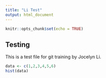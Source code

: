 ```yaml
---
title: "Li Test"
output: html_document
---
```


```r
knitr::opts_chunk$set(echo = TRUE)
```

## Testing

This is a test file for git training by Jocelyn Li.

```r
data <- c(1,2,3,4,5,6)
hist(data)

```

